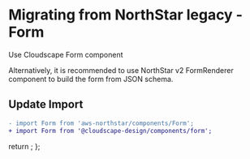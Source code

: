 
<Meta title="Migration/Form" />

# Migrating from NorthStar legacy - Form

Use <Link href='https://cloudscape.design/components/form' target='_blank' external>Cloudscape Form component</Link>

Alternatively, it is recommended to use <Link href='https://aws.github.io/aws-northstar/?path=/story/components-formrenderer--default' target='_blank' external>NorthStar v2 FormRenderer component</Link> 
to build the form from JSON schema.

## Update Import

```diff
- import Form from 'aws-northstar/components/Form';
+ import Form from '@cloudscape-design/components/form';
```

  return <SyntaxHighlighter/>;
};